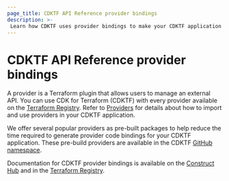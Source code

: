 ```yaml
---
page_title: CDKTF API Reference provider bindings
description: >-
 Learn how CDKTF uses provider bindings to make your CDKTF application run with different Terraform providers.
---
```


# CDKTF API Reference provider bindings

A provider is a Terraform plugin that allows users to manage an external API. You can use CDK for Terraform (CDKTF) with every provider available on the [Terraform Registry](https://registry.terraform.io/browse/providers). Refer to [Providers](/terraform/cdktf/concepts/providers) for details about how to import and use providers in your CDKTF application.

We offer several popular providers as pre-built packages to help reduce the time required to generate provider code bindings for your CDKTF application. These pre-build providers are available in the CDKTF [GitHub namespace](https://github.com/topics/pre-built-provider).

Documentation for CDKTF provider bindings is available on the [Construct Hub](https://constructs.dev/search?cdk=cdktf&sort=downloadsDesc&offset=0) and in the [Terraform Registry](https://www.hashicorp.com/blog/new-multi-language-docs-simplify-cdk-for-terraform-adoption).

